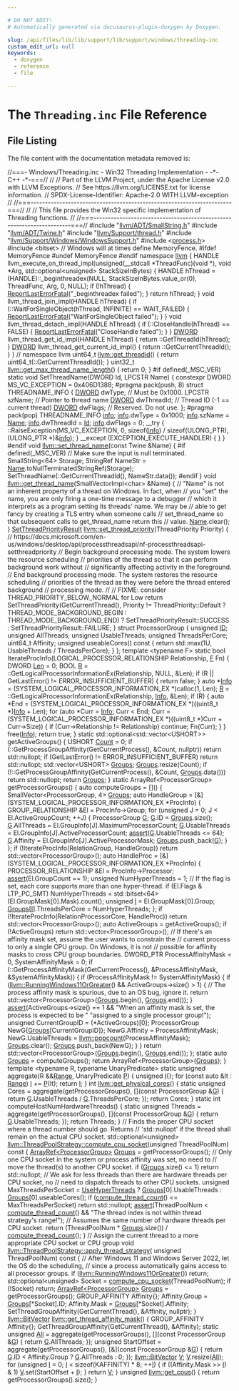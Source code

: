 ```yaml
---

# DO NOT EDIT!
# Automatically generated via docusaurus-plugin-doxygen by Doxygen.

slug: /api/files/lib/lib/support/lib/support/windows/threading-inc
custom_edit_url: null
keywords:
  - doxygen
  - reference
  - file

---
```





# The `Threading.inc` File Reference

<DoxygenPage pluginConfig={pluginConfig}>




## File Listing

The file content with the documentation metadata removed is:

<ProgramListing>

<Link id="l00001" /><CodeLine lineNumber="1"><Highlight kind="comment">//===- Windows/Threading.inc - Win32 Threading Implementation - -&#42;- C++ -&#42;-===//</Highlight><Highlight kind="normal"></Highlight></CodeLine>
<Link id="l00002" /><CodeLine lineNumber="2"><Highlight kind="normal"></Highlight><Highlight kind="comment">//</Highlight><Highlight kind="normal"></Highlight></CodeLine>
<Link id="l00003" /><CodeLine lineNumber="3"><Highlight kind="normal"></Highlight><Highlight kind="comment">// Part of the LLVM Project, under the Apache License v2.0 with LLVM Exceptions.</Highlight><Highlight kind="normal"></Highlight></CodeLine>
<Link id="l00004" /><CodeLine lineNumber="4"><Highlight kind="normal"></Highlight><Highlight kind="comment">// See https://llvm.org/LICENSE.txt for license information.</Highlight><Highlight kind="normal"></Highlight></CodeLine>
<Link id="l00005" /><CodeLine lineNumber="5"><Highlight kind="normal"></Highlight><Highlight kind="comment">// SPDX-License-Identifier: Apache-2.0 WITH LLVM-exception</Highlight><Highlight kind="normal"></Highlight></CodeLine>
<Link id="l00006" /><CodeLine lineNumber="6"><Highlight kind="normal"></Highlight><Highlight kind="comment">//</Highlight><Highlight kind="normal"></Highlight></CodeLine>
<Link id="l00007" /><CodeLine lineNumber="7"><Highlight kind="normal"></Highlight><Highlight kind="comment">//===----------------------------------------------------------------------===//</Highlight><Highlight kind="normal"></Highlight></CodeLine>
<Link id="l00008" /><CodeLine lineNumber="8"><Highlight kind="normal"></Highlight><Highlight kind="comment">//</Highlight><Highlight kind="normal"></Highlight></CodeLine>
<Link id="l00009" /><CodeLine lineNumber="9"><Highlight kind="normal"></Highlight><Highlight kind="comment">// This file provides the Win32 specific implementation of Threading functions.</Highlight><Highlight kind="normal"></Highlight></CodeLine>
<Link id="l00010" /><CodeLine lineNumber="10"><Highlight kind="normal"></Highlight><Highlight kind="comment">//</Highlight><Highlight kind="normal"></Highlight></CodeLine>
<Link id="l00011" /><CodeLine lineNumber="11"><Highlight kind="normal"></Highlight><Highlight kind="comment">//===----------------------------------------------------------------------===//</Highlight><Highlight kind="normal"></Highlight></CodeLine>
<Link id="l00012" /><CodeLine lineNumber="12"><Highlight kind="normal"></Highlight></CodeLine>
<Link id="l00013" /><CodeLine lineNumber="13"><Highlight kind="normal"></Highlight><Highlight kind="preprocessor">#include &quot;<a href="/docs/api/files/include/include/llvm/include/llvm/adt/smallstring-h">llvm/ADT/SmallString.h</a>&quot;</Highlight><Highlight kind="normal"></Highlight></CodeLine>
<Link id="l00014" /><CodeLine lineNumber="14"><Highlight kind="normal"></Highlight><Highlight kind="preprocessor">#include &quot;<a href="/docs/api/files/include/include/llvm/include/llvm/adt/twine-h">llvm/ADT/Twine.h</a>&quot;</Highlight><Highlight kind="normal"></Highlight></CodeLine>
<Link id="l00015" /><CodeLine lineNumber="15"><Highlight kind="normal"></Highlight><Highlight kind="preprocessor">#include &quot;<a href="/docs/api/files/include/include/llvm/include/llvm/support/thread-h">llvm/Support/thread.h</a>&quot;</Highlight><Highlight kind="normal"></Highlight></CodeLine>
<Link id="l00016" /><CodeLine lineNumber="16"><Highlight kind="normal"></Highlight></CodeLine>
<Link id="l00017" /><CodeLine lineNumber="17"><Highlight kind="normal"></Highlight><Highlight kind="preprocessor">#include &quot;<a href="/docs/api/files/include/include/llvm/include/llvm/support/include/llvm/support/windows/windowssupport-h">llvm/Support/Windows/WindowsSupport.h</a>&quot;</Highlight><Highlight kind="normal"></Highlight></CodeLine>
<Link id="l00018" /><CodeLine lineNumber="18"><Highlight kind="normal"></Highlight><Highlight kind="preprocessor">#include &lt;<a href="/docs/api/files/include/include/llvm/include/llvm/support/process-h">process.h</a>&gt;</Highlight><Highlight kind="normal"></Highlight></CodeLine>
<Link id="l00019" /><CodeLine lineNumber="19"><Highlight kind="normal"></Highlight></CodeLine>
<Link id="l00020" /><CodeLine lineNumber="20"><Highlight kind="normal"></Highlight><Highlight kind="preprocessor">#include &lt;bitset&gt;</Highlight><Highlight kind="normal"></Highlight></CodeLine>
<Link id="l00021" /><CodeLine lineNumber="21"><Highlight kind="normal"></Highlight></CodeLine>
<Link id="l00022" /><CodeLine lineNumber="22"><Highlight kind="normal"></Highlight><Highlight kind="comment">// Windows will at times define MemoryFence.</Highlight><Highlight kind="normal"></Highlight></CodeLine>
<Link id="l00023" /><CodeLine lineNumber="23"><Highlight kind="normal"></Highlight><Highlight kind="preprocessor">#ifdef MemoryFence</Highlight><Highlight kind="normal"></Highlight></CodeLine>
<Link id="l00024" /><CodeLine lineNumber="24"><Highlight kind="normal"></Highlight><Highlight kind="preprocessor">#undef MemoryFence</Highlight><Highlight kind="normal"></Highlight></CodeLine>
<Link id="l00025" /><CodeLine lineNumber="25"><Highlight kind="normal"></Highlight><Highlight kind="preprocessor">#endif</Highlight><Highlight kind="normal"></Highlight></CodeLine>
<Link id="l00026" /><CodeLine lineNumber="26"><Highlight kind="normal"></Highlight></CodeLine>
<Link id="l00027" /><CodeLine lineNumber="27"><Highlight kind="normal"></Highlight><Highlight kind="keyword">namespace </Highlight><Highlight kind="normal"><a href="/docs/api/namespaces/llvm">llvm</a> &#123;</Highlight></CodeLine>
<Link id="l00028" /><CodeLine lineNumber="28"><Highlight kind="normal">HANDLE</Highlight></CodeLine>
<Link id="l00029" /><CodeLine lineNumber="29"><Highlight kind="normal">llvm&#95;execute&#95;on&#95;thread&#95;impl(</Highlight><Highlight kind="keywordtype">unsigned</Highlight><Highlight kind="normal">(&#95;&#95;stdcall &#42;ThreadFunc)(</Highlight><Highlight kind="keywordtype">void</Highlight><Highlight kind="normal"> &#42;), </Highlight><Highlight kind="keywordtype">void</Highlight><Highlight kind="normal"> &#42;Arg,</Highlight></CodeLine>
<Link id="l00030" /><CodeLine lineNumber="30"><Highlight kind="normal">                            std::optional&lt;unsigned&gt; StackSizeInBytes) &#123;</Highlight></CodeLine>
<Link id="l00031" /><CodeLine lineNumber="31"><Highlight kind="normal">  HANDLE hThread = (HANDLE)::&#95;beginthreadex(NULL, StackSizeInBytes.value&#95;or(0),</Highlight></CodeLine>
<Link id="l00032" /><CodeLine lineNumber="32"><Highlight kind="normal">                                            ThreadFunc, Arg, 0, NULL);</Highlight></CodeLine>
<Link id="l00033" /><CodeLine lineNumber="33"><Highlight kind="normal"></Highlight></CodeLine>
<Link id="l00034" /><CodeLine lineNumber="34"><Highlight kind="normal">  </Highlight><Highlight kind="keywordflow">if</Highlight><Highlight kind="normal"> (!hThread) &#123;</Highlight></CodeLine>
<Link id="l00035" /><CodeLine lineNumber="35"><Highlight kind="normal">    <a href="/docs/api/namespaces/llvm/#a1596a52acbeafe1bba5bbef7f2c8abe3">ReportLastErrorFatal</a>(</Highlight><Highlight kind="stringliteral">&quot;&#95;beginthreadex failed&quot;</Highlight><Highlight kind="normal">);</Highlight></CodeLine>
<Link id="l00036" /><CodeLine lineNumber="36"><Highlight kind="normal">  &#125;</Highlight></CodeLine>
<Link id="l00037" /><CodeLine lineNumber="37"><Highlight kind="normal"></Highlight></CodeLine>
<Link id="l00038" /><CodeLine lineNumber="38"><Highlight kind="normal">  </Highlight><Highlight kind="keywordflow">return</Highlight><Highlight kind="normal"> hThread;</Highlight></CodeLine>
<Link id="l00039" /><CodeLine lineNumber="39"><Highlight kind="normal">&#125;</Highlight></CodeLine>
<Link id="l00040" /><CodeLine lineNumber="40"><Highlight kind="normal"></Highlight></CodeLine>
<Link id="l00041" /><CodeLine lineNumber="41"><Highlight kind="normal"></Highlight><Highlight kind="keywordtype">void</Highlight><Highlight kind="normal"> llvm&#95;thread&#95;join&#95;impl(HANDLE hThread) &#123;</Highlight></CodeLine>
<Link id="l00042" /><CodeLine lineNumber="42"><Highlight kind="normal">  </Highlight><Highlight kind="keywordflow">if</Highlight><Highlight kind="normal"> (::WaitForSingleObject(hThread, INFINITE) == WAIT&#95;FAILED) &#123;</Highlight></CodeLine>
<Link id="l00043" /><CodeLine lineNumber="43"><Highlight kind="normal">    <a href="/docs/api/namespaces/llvm/#a1596a52acbeafe1bba5bbef7f2c8abe3">ReportLastErrorFatal</a>(</Highlight><Highlight kind="stringliteral">&quot;WaitForSingleObject failed&quot;</Highlight><Highlight kind="normal">);</Highlight></CodeLine>
<Link id="l00044" /><CodeLine lineNumber="44"><Highlight kind="normal">  &#125;</Highlight></CodeLine>
<Link id="l00045" /><CodeLine lineNumber="45"><Highlight kind="normal">&#125;</Highlight></CodeLine>
<Link id="l00046" /><CodeLine lineNumber="46"><Highlight kind="normal"></Highlight></CodeLine>
<Link id="l00047" /><CodeLine lineNumber="47"><Highlight kind="normal"></Highlight><Highlight kind="keywordtype">void</Highlight><Highlight kind="normal"> llvm&#95;thread&#95;detach&#95;impl(HANDLE hThread) &#123;</Highlight></CodeLine>
<Link id="l00048" /><CodeLine lineNumber="48"><Highlight kind="normal">  </Highlight><Highlight kind="keywordflow">if</Highlight><Highlight kind="normal"> (::CloseHandle(hThread) == FALSE) &#123;</Highlight></CodeLine>
<Link id="l00049" /><CodeLine lineNumber="49"><Highlight kind="normal">    <a href="/docs/api/namespaces/llvm/#a1596a52acbeafe1bba5bbef7f2c8abe3">ReportLastErrorFatal</a>(</Highlight><Highlight kind="stringliteral">&quot;CloseHandle failed&quot;</Highlight><Highlight kind="normal">);</Highlight></CodeLine>
<Link id="l00050" /><CodeLine lineNumber="50"><Highlight kind="normal">  &#125;</Highlight></CodeLine>
<Link id="l00051" /><CodeLine lineNumber="51"><Highlight kind="normal">&#125;</Highlight></CodeLine>
<Link id="l00052" /><CodeLine lineNumber="52"><Highlight kind="normal"></Highlight></CodeLine>
<Link id="l00053" /><CodeLine lineNumber="53"><Highlight kind="normal"><a href="/docs/api/namespaces/llvm/amdgpu/sdwa/#a487d59303b94fbf4adddd9a08c30da0aaddbc3f8d705f646af626fd73cdf3618b">DWORD</a> llvm&#95;thread&#95;get&#95;id&#95;impl(HANDLE hThread) &#123; return ::GetThreadId(hThread); &#125;</Highlight></CodeLine>
<Link id="l00054" /><CodeLine lineNumber="54"><Highlight kind="normal"></Highlight></CodeLine>
<Link id="l00055" /><CodeLine lineNumber="55"><Highlight kind="normal"><a href="/docs/api/namespaces/llvm/amdgpu/sdwa/#a487d59303b94fbf4adddd9a08c30da0aaddbc3f8d705f646af626fd73cdf3618b">DWORD</a> llvm&#95;thread&#95;get&#95;current&#95;id&#95;impl() &#123; return ::GetCurrentThreadId(); &#125;</Highlight></CodeLine>
<Link id="l00056" /><CodeLine lineNumber="56"><Highlight kind="normal"></Highlight></CodeLine>
<Link id="l00057" /><CodeLine lineNumber="57"><Highlight kind="normal">&#125; </Highlight><Highlight kind="comment">// namespace llvm</Highlight><Highlight kind="normal"></Highlight></CodeLine>
<Link id="l00058" /><CodeLine lineNumber="58"><Highlight kind="normal"></Highlight></CodeLine>
<Link id="l00059" /><CodeLine lineNumber="59"><Highlight kind="normal">uint64&#95;t <a href="/docs/api/namespaces/llvm/#aaa33daad43dedada2aa398a44b91be01">llvm::get&#95;threadid</a>() &#123; </Highlight><Highlight kind="keywordflow">return</Highlight><Highlight kind="normal"> uint64&#95;t(::GetCurrentThreadId()); &#125;</Highlight></CodeLine>
<Link id="l00060" /><CodeLine lineNumber="60"><Highlight kind="normal"></Highlight></CodeLine>
<Link id="l00061" /><CodeLine lineNumber="61"><Highlight kind="normal">uint32&#95;t <a href="/docs/api/namespaces/llvm/#a28e648caeff381f571c4f282c869ccd7">llvm::get&#95;max&#95;thread&#95;name&#95;length</a>() &#123; </Highlight><Highlight kind="keywordflow">return</Highlight><Highlight kind="normal"> 0; &#125;</Highlight></CodeLine>
<Link id="l00062" /><CodeLine lineNumber="62"><Highlight kind="normal"></Highlight></CodeLine>
<Link id="l00063" /><CodeLine lineNumber="63"><Highlight kind="normal"></Highlight><Highlight kind="preprocessor">#if defined(&#95;MSC&#95;VER)</Highlight><Highlight kind="normal"></Highlight></CodeLine>
<Link id="l00064" /><CodeLine lineNumber="64"><Highlight kind="normal"></Highlight><Highlight kind="keyword">static</Highlight><Highlight kind="normal"> </Highlight><Highlight kind="keywordtype">void</Highlight><Highlight kind="normal"> SetThreadName(DWORD Id, LPCSTR Name) &#123;</Highlight></CodeLine>
<Link id="l00065" /><CodeLine lineNumber="65"><Highlight kind="normal">  </Highlight><Highlight kind="keyword">constexpr</Highlight><Highlight kind="normal"> DWORD MS&#95;VC&#95;EXCEPTION = 0x406D1388;</Highlight></CodeLine>
<Link id="l00066" /><CodeLine lineNumber="66"><Highlight kind="normal"></Highlight></CodeLine>
<Link id="l00067" /><CodeLine lineNumber="67"><Highlight kind="normal"></Highlight><Highlight kind="preprocessor">#pragma pack(push, 8)</Highlight><Highlight kind="normal"></Highlight></CodeLine>
<Link id="l00068" /><CodeLine lineNumber="68"><Highlight kind="normal">  </Highlight><Highlight kind="keyword">struct </Highlight><Highlight kind="normal">THREADNAME&#95;INFO &#123;</Highlight></CodeLine>
<Link id="l00069" /><CodeLine lineNumber="69"><Highlight kind="normal">    <a href="/docs/api/namespaces/llvm/amdgpu/sdwa/#a487d59303b94fbf4adddd9a08c30da0aaddbc3f8d705f646af626fd73cdf3618b">DWORD</a> dwType;     </Highlight><Highlight kind="comment">// Must be 0x1000.</Highlight><Highlight kind="normal"></Highlight></CodeLine>
<Link id="l00070" /><CodeLine lineNumber="70"><Highlight kind="normal">    LPCSTR szName;    </Highlight><Highlight kind="comment">// Pointer to thread name</Highlight><Highlight kind="normal"></Highlight></CodeLine>
<Link id="l00071" /><CodeLine lineNumber="71"><Highlight kind="normal">    <a href="/docs/api/namespaces/llvm/amdgpu/sdwa/#a487d59303b94fbf4adddd9a08c30da0aaddbc3f8d705f646af626fd73cdf3618b">DWORD</a> dwThreadId; </Highlight><Highlight kind="comment">// Thread ID (-1 == current thread)</Highlight><Highlight kind="normal"></Highlight></CodeLine>
<Link id="l00072" /><CodeLine lineNumber="72"><Highlight kind="normal">    <a href="/docs/api/namespaces/llvm/amdgpu/sdwa/#a487d59303b94fbf4adddd9a08c30da0aaddbc3f8d705f646af626fd73cdf3618b">DWORD</a> dwFlags;    </Highlight><Highlight kind="comment">// Reserved.  Do not use.</Highlight><Highlight kind="normal"></Highlight></CodeLine>
<Link id="l00073" /><CodeLine lineNumber="73"><Highlight kind="normal">  &#125;;</Highlight></CodeLine>
<Link id="l00074" /><CodeLine lineNumber="74"><Highlight kind="normal"></Highlight><Highlight kind="preprocessor">#pragma pack(pop)</Highlight><Highlight kind="normal"></Highlight></CodeLine>
<Link id="l00075" /><CodeLine lineNumber="75"><Highlight kind="normal"></Highlight></CodeLine>
<Link id="l00076" /><CodeLine lineNumber="76"><Highlight kind="normal">  THREADNAME&#95;INFO <a href="/docs/api/files/lib/lib/analysis/lazyvalueinfo-cpp/#ad7f64bcc544dcefb2e068282af1c549d">info</a>;</Highlight></CodeLine>
<Link id="l00077" /><CodeLine lineNumber="77"><Highlight kind="normal">  <a href="/docs/api/files/lib/lib/analysis/lazyvalueinfo-cpp/#ad7f64bcc544dcefb2e068282af1c549d">info</a>.dwType = 0x1000;</Highlight></CodeLine>
<Link id="l00078" /><CodeLine lineNumber="78"><Highlight kind="normal">  <a href="/docs/api/files/lib/lib/analysis/lazyvalueinfo-cpp/#ad7f64bcc544dcefb2e068282af1c549d">info</a>.szName = <a href="/docs/api/namespaces/llvm/graphprogram/#a0ad4685976f8c4d4a697a53fbe05d10b">Name</a>;</Highlight></CodeLine>
<Link id="l00079" /><CodeLine lineNumber="79"><Highlight kind="normal">  <a href="/docs/api/files/lib/lib/analysis/lazyvalueinfo-cpp/#ad7f64bcc544dcefb2e068282af1c549d">info</a>.dwThreadId = <a href="/docs/api/namespaces/llvm/amdgpu/vgprindexmode/#a9afd95476c40096a5898ba0f06370b3a">Id</a>;</Highlight></CodeLine>
<Link id="l00080" /><CodeLine lineNumber="80"><Highlight kind="normal">  <a href="/docs/api/files/lib/lib/analysis/lazyvalueinfo-cpp/#ad7f64bcc544dcefb2e068282af1c549d">info</a>.dwFlags = 0;</Highlight></CodeLine>
<Link id="l00081" /><CodeLine lineNumber="81"><Highlight kind="normal"></Highlight></CodeLine>
<Link id="l00082" /><CodeLine lineNumber="82"><Highlight kind="normal">  &#95;&#95;try &#123;</Highlight></CodeLine>
<Link id="l00083" /><CodeLine lineNumber="83"><Highlight kind="normal">    ::RaiseException(MS&#95;VC&#95;EXCEPTION, 0, </Highlight><Highlight kind="keyword">sizeof</Highlight><Highlight kind="normal">(<a href="/docs/api/files/lib/lib/analysis/lazyvalueinfo-cpp/#ad7f64bcc544dcefb2e068282af1c549d">info</a>) / </Highlight><Highlight kind="keyword">sizeof</Highlight><Highlight kind="normal">(ULONG&#95;PTR),</Highlight></CodeLine>
<Link id="l00084" /><CodeLine lineNumber="84"><Highlight kind="normal">                     (ULONG&#95;PTR &#42;)&amp;<a href="/docs/api/files/lib/lib/analysis/lazyvalueinfo-cpp/#ad7f64bcc544dcefb2e068282af1c549d">info</a>);</Highlight></CodeLine>
<Link id="l00085" /><CodeLine lineNumber="85"><Highlight kind="normal">  &#125; &#95;&#95;except (EXCEPTION&#95;EXECUTE&#95;HANDLER) &#123;</Highlight></CodeLine>
<Link id="l00086" /><CodeLine lineNumber="86"><Highlight kind="normal">  &#125;</Highlight></CodeLine>
<Link id="l00087" /><CodeLine lineNumber="87"><Highlight kind="normal">&#125;</Highlight></CodeLine>
<Link id="l00088" /><CodeLine lineNumber="88"><Highlight kind="normal"></Highlight><Highlight kind="preprocessor">#endif</Highlight><Highlight kind="normal"></Highlight></CodeLine>
<Link id="l00089" /><CodeLine lineNumber="89"><Highlight kind="normal"></Highlight></CodeLine>
<Link id="l00090" /><CodeLine lineNumber="90"><Highlight kind="normal"></Highlight><Highlight kind="keywordtype">void</Highlight><Highlight kind="normal"> <a href="/docs/api/namespaces/llvm/#a8c2b8c55bed6ebcda541d21bab7e6a42">llvm::set&#95;thread&#95;name</a>(</Highlight><Highlight kind="keyword">const</Highlight><Highlight kind="normal"> Twine &amp;Name) &#123;</Highlight></CodeLine>
<Link id="l00091" /><CodeLine lineNumber="91"><Highlight kind="normal"></Highlight><Highlight kind="preprocessor">#if defined(&#95;MSC&#95;VER)</Highlight><Highlight kind="normal"></Highlight></CodeLine>
<Link id="l00092" /><CodeLine lineNumber="92"><Highlight kind="normal">  </Highlight><Highlight kind="comment">// Make sure the input is null terminated.</Highlight><Highlight kind="normal"></Highlight></CodeLine>
<Link id="l00093" /><CodeLine lineNumber="93"><Highlight kind="normal">  SmallString&lt;64&gt; Storage;</Highlight></CodeLine>
<Link id="l00094" /><CodeLine lineNumber="94"><Highlight kind="normal">  StringRef NameStr = <a href="/docs/api/namespaces/llvm/graphprogram/#a0ad4685976f8c4d4a697a53fbe05d10b">Name</a>.toNullTerminatedStringRef(Storage);</Highlight></CodeLine>
<Link id="l00095" /><CodeLine lineNumber="95"><Highlight kind="normal">  SetThreadName(::GetCurrentThreadId(), NameStr.data());</Highlight></CodeLine>
<Link id="l00096" /><CodeLine lineNumber="96"><Highlight kind="normal"></Highlight><Highlight kind="preprocessor">#endif</Highlight><Highlight kind="normal"></Highlight></CodeLine>
<Link id="l00097" /><CodeLine lineNumber="97"><Highlight kind="normal">&#125;</Highlight></CodeLine>
<Link id="l00098" /><CodeLine lineNumber="98"><Highlight kind="normal"></Highlight></CodeLine>
<Link id="l00099" /><CodeLine lineNumber="99"><Highlight kind="normal"></Highlight><Highlight kind="keywordtype">void</Highlight><Highlight kind="normal"> <a href="/docs/api/namespaces/llvm/#a9f631c8bd3916d1984a0df4ccce73461">llvm::get&#95;thread&#95;name</a>(SmallVectorImpl&lt;char&gt; &amp;Name) &#123;</Highlight></CodeLine>
<Link id="l00100" /><CodeLine lineNumber="100"><Highlight kind="normal">  </Highlight><Highlight kind="comment">// &quot;Name&quot; is not an inherent property of a thread on Windows.  In fact, when</Highlight><Highlight kind="normal"></Highlight></CodeLine>
<Link id="l00101" /><CodeLine lineNumber="101"><Highlight kind="normal">  </Highlight><Highlight kind="comment">// you &quot;set&quot; the name, you are only firing a one-time message to a debugger</Highlight><Highlight kind="normal"></Highlight></CodeLine>
<Link id="l00102" /><CodeLine lineNumber="102"><Highlight kind="normal">  </Highlight><Highlight kind="comment">// which it interprets as a program setting its threads&#39; name.  We may be</Highlight><Highlight kind="normal"></Highlight></CodeLine>
<Link id="l00103" /><CodeLine lineNumber="103"><Highlight kind="normal">  </Highlight><Highlight kind="comment">// able to get fancy by creating a TLS entry when someone calls</Highlight><Highlight kind="normal"></Highlight></CodeLine>
<Link id="l00104" /><CodeLine lineNumber="104"><Highlight kind="normal">  </Highlight><Highlight kind="comment">// set&#95;thread&#95;name so that subsequent calls to get&#95;thread&#95;name return this</Highlight><Highlight kind="normal"></Highlight></CodeLine>
<Link id="l00105" /><CodeLine lineNumber="105"><Highlight kind="normal">  </Highlight><Highlight kind="comment">// value.</Highlight><Highlight kind="normal"></Highlight></CodeLine>
<Link id="l00106" /><CodeLine lineNumber="106"><Highlight kind="normal">  <a href="/docs/api/namespaces/llvm/graphprogram/#a0ad4685976f8c4d4a697a53fbe05d10b">Name</a>.clear();</Highlight></CodeLine>
<Link id="l00107" /><CodeLine lineNumber="107"><Highlight kind="normal">&#125;</Highlight></CodeLine>
<Link id="l00108" /><CodeLine lineNumber="108"><Highlight kind="normal"></Highlight></CodeLine>
<Link id="l00109" /><CodeLine lineNumber="109"><Highlight kind="normal"><a href="/docs/api/namespaces/llvm/#a95d9b0bc59230b7a9ecfd7b49e001f2a">SetThreadPriorityResult</a> <a href="/docs/api/namespaces/llvm/#a071c654a304712c768496d4ea8b404e9">llvm::set&#95;thread&#95;priority</a>(ThreadPriority Priority) &#123;</Highlight></CodeLine>
<Link id="l00110" /><CodeLine lineNumber="110"><Highlight kind="normal">  </Highlight><Highlight kind="comment">// https://docs.microsoft.com/en-us/windows/desktop/api/processthreadsapi/nf-processthreadsapi-setthreadpriority</Highlight><Highlight kind="normal"></Highlight></CodeLine>
<Link id="l00111" /><CodeLine lineNumber="111"><Highlight kind="normal">  </Highlight><Highlight kind="comment">// Begin background processing mode. The system lowers the resource scheduling</Highlight><Highlight kind="normal"></Highlight></CodeLine>
<Link id="l00112" /><CodeLine lineNumber="112"><Highlight kind="normal">  </Highlight><Highlight kind="comment">// priorities of the thread so that it can perform background work without</Highlight><Highlight kind="normal"></Highlight></CodeLine>
<Link id="l00113" /><CodeLine lineNumber="113"><Highlight kind="normal">  </Highlight><Highlight kind="comment">// significantly affecting activity in the foreground.</Highlight><Highlight kind="normal"></Highlight></CodeLine>
<Link id="l00114" /><CodeLine lineNumber="114"><Highlight kind="normal">  </Highlight><Highlight kind="comment">// End background processing mode. The system restores the resource scheduling</Highlight><Highlight kind="normal"></Highlight></CodeLine>
<Link id="l00115" /><CodeLine lineNumber="115"><Highlight kind="normal">  </Highlight><Highlight kind="comment">// priorities of the thread as they were before the thread entered background</Highlight><Highlight kind="normal"></Highlight></CodeLine>
<Link id="l00116" /><CodeLine lineNumber="116"><Highlight kind="normal">  </Highlight><Highlight kind="comment">// processing mode.</Highlight><Highlight kind="normal"></Highlight></CodeLine>
<Link id="l00117" /><CodeLine lineNumber="117"><Highlight kind="normal">  </Highlight><Highlight kind="comment">//</Highlight><Highlight kind="normal"></Highlight></CodeLine>
<Link id="l00118" /><CodeLine lineNumber="118"><Highlight kind="normal">  </Highlight><Highlight kind="comment">// FIXME: consider THREAD&#95;PRIORITY&#95;BELOW&#95;NORMAL for Low</Highlight><Highlight kind="normal"></Highlight></CodeLine>
<Link id="l00119" /><CodeLine lineNumber="119"><Highlight kind="normal">  </Highlight><Highlight kind="keywordflow">return</Highlight><Highlight kind="normal"> SetThreadPriority(GetCurrentThread(),</Highlight></CodeLine>
<Link id="l00120" /><CodeLine lineNumber="120"><Highlight kind="normal">                           Priority != ThreadPriority::Default</Highlight></CodeLine>
<Link id="l00121" /><CodeLine lineNumber="121"><Highlight kind="normal">                               ? THREAD&#95;MODE&#95;BACKGROUND&#95;BEGIN</Highlight></CodeLine>
<Link id="l00122" /><CodeLine lineNumber="122"><Highlight kind="normal">                               : THREAD&#95;MODE&#95;BACKGROUND&#95;END)</Highlight></CodeLine>
<Link id="l00123" /><CodeLine lineNumber="123"><Highlight kind="normal">             ? SetThreadPriorityResult::SUCCESS</Highlight></CodeLine>
<Link id="l00124" /><CodeLine lineNumber="124"><Highlight kind="normal">             : SetThreadPriorityResult::FAILURE;</Highlight></CodeLine>
<Link id="l00125" /><CodeLine lineNumber="125"><Highlight kind="normal">&#125;</Highlight></CodeLine>
<Link id="l00126" /><CodeLine lineNumber="126"><Highlight kind="normal"></Highlight></CodeLine>
<Link id="l00127" /><CodeLine lineNumber="127"><Highlight kind="normal"></Highlight><Highlight kind="keyword">struct </Highlight><Highlight kind="normal">ProcessorGroup &#123;</Highlight></CodeLine>
<Link id="l00128" /><CodeLine lineNumber="128"><Highlight kind="normal">  </Highlight><Highlight kind="keywordtype">unsigned</Highlight><Highlight kind="normal"> <a href="/docs/api/namespaces/llvm/aarch64packey/#abf4394f452bde3f544999858d71e4b46">ID</a>;</Highlight></CodeLine>
<Link id="l00129" /><CodeLine lineNumber="129"><Highlight kind="normal">  </Highlight><Highlight kind="keywordtype">unsigned</Highlight><Highlight kind="normal"> AllThreads;</Highlight></CodeLine>
<Link id="l00130" /><CodeLine lineNumber="130"><Highlight kind="normal">  </Highlight><Highlight kind="keywordtype">unsigned</Highlight><Highlight kind="normal"> UsableThreads;</Highlight></CodeLine>
<Link id="l00131" /><CodeLine lineNumber="131"><Highlight kind="normal">  </Highlight><Highlight kind="keywordtype">unsigned</Highlight><Highlight kind="normal"> ThreadsPerCore;</Highlight></CodeLine>
<Link id="l00132" /><CodeLine lineNumber="132"><Highlight kind="normal">  uint64&#95;t Affinity;</Highlight></CodeLine>
<Link id="l00133" /><CodeLine lineNumber="133"><Highlight kind="normal"></Highlight></CodeLine>
<Link id="l00134" /><CodeLine lineNumber="134"><Highlight kind="normal">  </Highlight><Highlight kind="keywordtype">unsigned</Highlight><Highlight kind="normal"> useableCores()</Highlight><Highlight kind="keyword"> const </Highlight><Highlight kind="normal">&#123;</Highlight></CodeLine>
<Link id="l00135" /><CodeLine lineNumber="135"><Highlight kind="normal">    </Highlight><Highlight kind="keywordflow">return</Highlight><Highlight kind="normal"> std::max(1U, UsableThreads / ThreadsPerCore);</Highlight></CodeLine>
<Link id="l00136" /><CodeLine lineNumber="136"><Highlight kind="normal">  &#125;</Highlight></CodeLine>
<Link id="l00137" /><CodeLine lineNumber="137"><Highlight kind="normal">&#125;;</Highlight></CodeLine>
<Link id="l00138" /><CodeLine lineNumber="138"><Highlight kind="normal"></Highlight></CodeLine>
<Link id="l00139" /><CodeLine lineNumber="139"><Highlight kind="normal"></Highlight><Highlight kind="keyword">template</Highlight><Highlight kind="normal"> &lt;</Highlight><Highlight kind="keyword">typename</Highlight><Highlight kind="normal"> F&gt;</Highlight></CodeLine>
<Link id="l00140" /><CodeLine lineNumber="140"><Highlight kind="normal"></Highlight><Highlight kind="keyword">static</Highlight><Highlight kind="normal"> </Highlight><Highlight kind="keywordtype">bool</Highlight><Highlight kind="normal"> IterateProcInfo(LOGICAL&#95;PROCESSOR&#95;RELATIONSHIP Relationship, <a href="/docs/api/files/lib/lib/support/md5-cpp/#a96d73bbd7af15cb1fc38c3f4a3bd82e9">F</a> Fn) &#123;</Highlight></CodeLine>
<Link id="l00141" /><CodeLine lineNumber="141"><Highlight kind="normal">  DWORD <a href="/docs/api/namespaces/llvm/omp/#a16d7c5f77008a84ae20bf4a5c41e51f0ae88b4464fe326a51e6e6dfae28dd536d">Len</a> = 0;</Highlight></CodeLine>
<Link id="l00142" /><CodeLine lineNumber="142"><Highlight kind="normal">  BOOL <a href="/docs/api/namespaces/llvm/riscvfencefield/#a147be9e9780c1e33363ea572d4c7b25fa1835091d83e0e052cd1a32c99b2be731">R</a> = ::GetLogicalProcessorInformationEx(Relationship, NULL, &amp;Len);</Highlight></CodeLine>
<Link id="l00143" /><CodeLine lineNumber="143"><Highlight kind="normal">  </Highlight><Highlight kind="keywordflow">if</Highlight><Highlight kind="normal"> (R || GetLastError() != ERROR&#95;INSUFFICIENT&#95;BUFFER) &#123;</Highlight></CodeLine>
<Link id="l00144" /><CodeLine lineNumber="144"><Highlight kind="normal">    </Highlight><Highlight kind="keywordflow">return</Highlight><Highlight kind="normal"> </Highlight><Highlight kind="keyword">false</Highlight><Highlight kind="normal">;</Highlight></CodeLine>
<Link id="l00145" /><CodeLine lineNumber="145"><Highlight kind="normal">  &#125;</Highlight></CodeLine>
<Link id="l00146" /><CodeLine lineNumber="146"><Highlight kind="normal">  </Highlight><Highlight kind="keyword">auto</Highlight><Highlight kind="normal"> &#42;<a href="/docs/api/files/lib/lib/codegen/lib/codegen/globalisel/cseinfo-cpp/#a75f8a8519c2c9b30e7c06dc5e256fffa">Info</a> = (SYSTEM&#95;LOGICAL&#95;PROCESSOR&#95;INFORMATION&#95;EX &#42;)calloc(1, Len);</Highlight></CodeLine>
<Link id="l00147" /><CodeLine lineNumber="147"><Highlight kind="normal">  <a href="/docs/api/namespaces/llvm/riscvfencefield/#a147be9e9780c1e33363ea572d4c7b25fa1835091d83e0e052cd1a32c99b2be731">R</a> = ::GetLogicalProcessorInformationEx(Relationship, <a href="/docs/api/files/lib/lib/codegen/lib/codegen/globalisel/cseinfo-cpp/#a75f8a8519c2c9b30e7c06dc5e256fffa">Info</a>, &amp;Len);</Highlight></CodeLine>
<Link id="l00148" /><CodeLine lineNumber="148"><Highlight kind="normal">  </Highlight><Highlight kind="keywordflow">if</Highlight><Highlight kind="normal"> (R) &#123;</Highlight></CodeLine>
<Link id="l00149" /><CodeLine lineNumber="149"><Highlight kind="normal">    </Highlight><Highlight kind="keyword">auto</Highlight><Highlight kind="normal"> &#42;End =</Highlight></CodeLine>
<Link id="l00150" /><CodeLine lineNumber="150"><Highlight kind="normal">        (SYSTEM&#95;LOGICAL&#95;PROCESSOR&#95;INFORMATION&#95;EX &#42;)((uint8&#95;t &#42;)<a href="/docs/api/files/lib/lib/codegen/lib/codegen/globalisel/cseinfo-cpp/#a75f8a8519c2c9b30e7c06dc5e256fffa">Info</a> + Len);</Highlight></CodeLine>
<Link id="l00151" /><CodeLine lineNumber="151"><Highlight kind="normal">    </Highlight><Highlight kind="keywordflow">for</Highlight><Highlight kind="normal"> (</Highlight><Highlight kind="keyword">auto</Highlight><Highlight kind="normal"> &#42;Curr = <a href="/docs/api/files/lib/lib/codegen/lib/codegen/globalisel/cseinfo-cpp/#a75f8a8519c2c9b30e7c06dc5e256fffa">Info</a>; Curr &lt; End;</Highlight></CodeLine>
<Link id="l00152" /><CodeLine lineNumber="152"><Highlight kind="normal">         Curr = (SYSTEM&#95;LOGICAL&#95;PROCESSOR&#95;INFORMATION&#95;EX &#42;)((uint8&#95;t &#42;)Curr +</Highlight></CodeLine>
<Link id="l00153" /><CodeLine lineNumber="153"><Highlight kind="normal">                                                            Curr-&gt;Size)) &#123;</Highlight></CodeLine>
<Link id="l00154" /><CodeLine lineNumber="154"><Highlight kind="normal">      </Highlight><Highlight kind="keywordflow">if</Highlight><Highlight kind="normal"> (Curr-&gt;Relationship != Relationship)</Highlight></CodeLine>
<Link id="l00155" /><CodeLine lineNumber="155"><Highlight kind="normal">        </Highlight><Highlight kind="keywordflow">continue</Highlight><Highlight kind="normal">;</Highlight></CodeLine>
<Link id="l00156" /><CodeLine lineNumber="156"><Highlight kind="normal">      Fn(Curr);</Highlight></CodeLine>
<Link id="l00157" /><CodeLine lineNumber="157"><Highlight kind="normal">    &#125;</Highlight></CodeLine>
<Link id="l00158" /><CodeLine lineNumber="158"><Highlight kind="normal">  &#125;</Highlight></CodeLine>
<Link id="l00159" /><CodeLine lineNumber="159"><Highlight kind="normal">  free(<a href="/docs/api/files/lib/lib/codegen/lib/codegen/globalisel/cseinfo-cpp/#a75f8a8519c2c9b30e7c06dc5e256fffa">Info</a>);</Highlight></CodeLine>
<Link id="l00160" /><CodeLine lineNumber="160"><Highlight kind="normal">  </Highlight><Highlight kind="keywordflow">return</Highlight><Highlight kind="normal"> </Highlight><Highlight kind="keyword">true</Highlight><Highlight kind="normal">;</Highlight></CodeLine>
<Link id="l00161" /><CodeLine lineNumber="161"><Highlight kind="normal">&#125;</Highlight></CodeLine>
<Link id="l00162" /><CodeLine lineNumber="162"><Highlight kind="normal"></Highlight></CodeLine>
<Link id="l00163" /><CodeLine lineNumber="163"><Highlight kind="normal"></Highlight><Highlight kind="keyword">static</Highlight><Highlight kind="normal"> std::optional&lt;std::vector&lt;USHORT&gt;&gt; getActiveGroups() &#123;</Highlight></CodeLine>
<Link id="l00164" /><CodeLine lineNumber="164"><Highlight kind="normal">  USHORT <a href="/docs/api/namespaces/llvm/#a845e08be4b0320d66901a66b0c0e9509">Count</a> = 0;</Highlight></CodeLine>
<Link id="l00165" /><CodeLine lineNumber="165"><Highlight kind="normal">  </Highlight><Highlight kind="keywordflow">if</Highlight><Highlight kind="normal"> (::GetProcessGroupAffinity(GetCurrentProcess(), &amp;Count, </Highlight><Highlight kind="keyword">nullptr</Highlight><Highlight kind="normal">))</Highlight></CodeLine>
<Link id="l00166" /><CodeLine lineNumber="166"><Highlight kind="normal">    </Highlight><Highlight kind="keywordflow">return</Highlight><Highlight kind="normal"> std::nullopt;</Highlight></CodeLine>
<Link id="l00167" /><CodeLine lineNumber="167"><Highlight kind="normal"></Highlight></CodeLine>
<Link id="l00168" /><CodeLine lineNumber="168"><Highlight kind="normal">  </Highlight><Highlight kind="keywordflow">if</Highlight><Highlight kind="normal"> (GetLastError() != ERROR&#95;INSUFFICIENT&#95;BUFFER)</Highlight></CodeLine>
<Link id="l00169" /><CodeLine lineNumber="169"><Highlight kind="normal">    </Highlight><Highlight kind="keywordflow">return</Highlight><Highlight kind="normal"> std::nullopt;</Highlight></CodeLine>
<Link id="l00170" /><CodeLine lineNumber="170"><Highlight kind="normal"></Highlight></CodeLine>
<Link id="l00171" /><CodeLine lineNumber="171"><Highlight kind="normal">  std::vector&lt;USHORT&gt; <a href="/docs/api/files/lib/lib/target/lib/target/x86/x86instrfma3info-cpp/#ab138684de9096eb96683328900f78e48">Groups</a>;</Highlight></CodeLine>
<Link id="l00172" /><CodeLine lineNumber="172"><Highlight kind="normal">  <a href="/docs/api/files/lib/lib/target/lib/target/x86/x86instrfma3info-cpp/#ab138684de9096eb96683328900f78e48">Groups</a>.resize(Count);</Highlight></CodeLine>
<Link id="l00173" /><CodeLine lineNumber="173"><Highlight kind="normal">  </Highlight><Highlight kind="keywordflow">if</Highlight><Highlight kind="normal"> (!::GetProcessGroupAffinity(GetCurrentProcess(), &amp;Count, <a href="/docs/api/files/lib/lib/target/lib/target/x86/x86instrfma3info-cpp/#ab138684de9096eb96683328900f78e48">Groups</a>.data()))</Highlight></CodeLine>
<Link id="l00174" /><CodeLine lineNumber="174"><Highlight kind="normal">    </Highlight><Highlight kind="keywordflow">return</Highlight><Highlight kind="normal"> std::nullopt;</Highlight></CodeLine>
<Link id="l00175" /><CodeLine lineNumber="175"><Highlight kind="normal"></Highlight></CodeLine>
<Link id="l00176" /><CodeLine lineNumber="176"><Highlight kind="normal">  </Highlight><Highlight kind="keywordflow">return</Highlight><Highlight kind="normal"> <a href="/docs/api/files/lib/lib/target/lib/target/x86/x86instrfma3info-cpp/#ab138684de9096eb96683328900f78e48">Groups</a>;</Highlight></CodeLine>
<Link id="l00177" /><CodeLine lineNumber="177"><Highlight kind="normal">&#125;</Highlight></CodeLine>
<Link id="l00178" /><CodeLine lineNumber="178"><Highlight kind="normal"></Highlight></CodeLine>
<Link id="l00179" /><CodeLine lineNumber="179"><Highlight kind="normal"></Highlight><Highlight kind="keyword">static</Highlight><Highlight kind="normal"> ArrayRef&lt;ProcessorGroup&gt; getProcessorGroups() &#123;</Highlight></CodeLine>
<Link id="l00180" /><CodeLine lineNumber="180"><Highlight kind="normal">  </Highlight><Highlight kind="keyword">auto</Highlight><Highlight kind="normal"> computeGroups = &#91;&#93;() &#123;</Highlight></CodeLine>
<Link id="l00181" /><CodeLine lineNumber="181"><Highlight kind="normal">    SmallVector&lt;ProcessorGroup, 4&gt; <a href="/docs/api/files/lib/lib/target/lib/target/x86/x86instrfma3info-cpp/#ab138684de9096eb96683328900f78e48">Groups</a>;</Highlight></CodeLine>
<Link id="l00182" /><CodeLine lineNumber="182"><Highlight kind="normal"></Highlight></CodeLine>
<Link id="l00183" /><CodeLine lineNumber="183"><Highlight kind="normal">    </Highlight><Highlight kind="keyword">auto</Highlight><Highlight kind="normal"> HandleGroup = &#91;&amp;&#93;(SYSTEM&#95;LOGICAL&#95;PROCESSOR&#95;INFORMATION&#95;EX &#42;ProcInfo) &#123;</Highlight></CodeLine>
<Link id="l00184" /><CodeLine lineNumber="184"><Highlight kind="normal">      GROUP&#95;RELATIONSHIP &amp;El = ProcInfo-&gt;Group;</Highlight></CodeLine>
<Link id="l00185" /><CodeLine lineNumber="185"><Highlight kind="normal">      </Highlight><Highlight kind="keywordflow">for</Highlight><Highlight kind="normal"> (</Highlight><Highlight kind="keywordtype">unsigned</Highlight><Highlight kind="normal"> J = 0; J &lt; El.ActiveGroupCount; ++J) &#123;</Highlight></CodeLine>
<Link id="l00186" /><CodeLine lineNumber="186"><Highlight kind="normal">        ProcessorGroup <a href="/docs/api/files/lib/lib/support/md5-cpp/#ad96b7cf3182ce2ba85e5a7a93b12c441">G</a>;</Highlight></CodeLine>
<Link id="l00187" /><CodeLine lineNumber="187"><Highlight kind="normal">        <a href="/docs/api/files/lib/lib/support/md5-cpp/#ad96b7cf3182ce2ba85e5a7a93b12c441">G</a>.ID = <a href="/docs/api/files/lib/lib/target/lib/target/x86/x86instrfma3info-cpp/#ab138684de9096eb96683328900f78e48">Groups</a>.size();</Highlight></CodeLine>
<Link id="l00188" /><CodeLine lineNumber="188"><Highlight kind="normal">        <a href="/docs/api/files/lib/lib/support/md5-cpp/#ad96b7cf3182ce2ba85e5a7a93b12c441">G</a>.AllThreads = El.GroupInfo&#91;J&#93;.MaximumProcessorCount;</Highlight></CodeLine>
<Link id="l00189" /><CodeLine lineNumber="189"><Highlight kind="normal">        <a href="/docs/api/files/lib/lib/support/md5-cpp/#ad96b7cf3182ce2ba85e5a7a93b12c441">G</a>.UsableThreads = El.GroupInfo&#91;J&#93;.ActiveProcessorCount;</Highlight></CodeLine>
<Link id="l00190" /><CodeLine lineNumber="190"><Highlight kind="normal">        <a href="/docs/api/files/lib/lib/target/lib/target/amdgpu/silowercontrolflow-cpp/#a4868c5d81c5ccc98c47aeab6244346a0">assert</a>(<a href="/docs/api/files/lib/lib/support/md5-cpp/#ad96b7cf3182ce2ba85e5a7a93b12c441">G</a>.UsableThreads &lt;= 64);</Highlight></CodeLine>
<Link id="l00191" /><CodeLine lineNumber="191"><Highlight kind="normal">        <a href="/docs/api/files/lib/lib/support/md5-cpp/#ad96b7cf3182ce2ba85e5a7a93b12c441">G</a>.Affinity = El.GroupInfo&#91;J&#93;.ActiveProcessorMask;</Highlight></CodeLine>
<Link id="l00192" /><CodeLine lineNumber="192"><Highlight kind="normal">        <a href="/docs/api/files/lib/lib/target/lib/target/x86/x86instrfma3info-cpp/#ab138684de9096eb96683328900f78e48">Groups</a>.push&#95;back(<a href="/docs/api/files/lib/lib/support/md5-cpp/#ad96b7cf3182ce2ba85e5a7a93b12c441">G</a>);</Highlight></CodeLine>
<Link id="l00193" /><CodeLine lineNumber="193"><Highlight kind="normal">      &#125;</Highlight></CodeLine>
<Link id="l00194" /><CodeLine lineNumber="194"><Highlight kind="normal">    &#125;;</Highlight></CodeLine>
<Link id="l00195" /><CodeLine lineNumber="195"><Highlight kind="normal"></Highlight></CodeLine>
<Link id="l00196" /><CodeLine lineNumber="196"><Highlight kind="normal">    </Highlight><Highlight kind="keywordflow">if</Highlight><Highlight kind="normal"> (!IterateProcInfo(RelationGroup, HandleGroup))</Highlight></CodeLine>
<Link id="l00197" /><CodeLine lineNumber="197"><Highlight kind="normal">      </Highlight><Highlight kind="keywordflow">return</Highlight><Highlight kind="normal"> std::vector&lt;ProcessorGroup&gt;();</Highlight></CodeLine>
<Link id="l00198" /><CodeLine lineNumber="198"><Highlight kind="normal"></Highlight></CodeLine>
<Link id="l00199" /><CodeLine lineNumber="199"><Highlight kind="normal">    </Highlight><Highlight kind="keyword">auto</Highlight><Highlight kind="normal"> HandleProc = &#91;&amp;&#93;(SYSTEM&#95;LOGICAL&#95;PROCESSOR&#95;INFORMATION&#95;EX &#42;ProcInfo) &#123;</Highlight></CodeLine>
<Link id="l00200" /><CodeLine lineNumber="200"><Highlight kind="normal">      PROCESSOR&#95;RELATIONSHIP &amp;El = ProcInfo-&gt;Processor;</Highlight></CodeLine>
<Link id="l00201" /><CodeLine lineNumber="201"><Highlight kind="normal">      <a href="/docs/api/files/lib/lib/target/lib/target/amdgpu/silowercontrolflow-cpp/#a4868c5d81c5ccc98c47aeab6244346a0">assert</a>(El.GroupCount == 1);</Highlight></CodeLine>
<Link id="l00202" /><CodeLine lineNumber="202"><Highlight kind="normal">      </Highlight><Highlight kind="keywordtype">unsigned</Highlight><Highlight kind="normal"> NumHyperThreads = 1;</Highlight></CodeLine>
<Link id="l00203" /><CodeLine lineNumber="203"><Highlight kind="normal">      </Highlight><Highlight kind="comment">// If the flag is set, each core supports more than one hyper-thread.</Highlight><Highlight kind="normal"></Highlight></CodeLine>
<Link id="l00204" /><CodeLine lineNumber="204"><Highlight kind="normal">      </Highlight><Highlight kind="keywordflow">if</Highlight><Highlight kind="normal"> (El.Flags &amp; LTP&#95;PC&#95;SMT)</Highlight></CodeLine>
<Link id="l00205" /><CodeLine lineNumber="205"><Highlight kind="normal">        NumHyperThreads = std::bitset&lt;64&gt;(El.GroupMask&#91;0&#93;.Mask).count();</Highlight></CodeLine>
<Link id="l00206" /><CodeLine lineNumber="206"><Highlight kind="normal">      </Highlight><Highlight kind="keywordtype">unsigned</Highlight><Highlight kind="normal"> <a href="/docs/api/files/lib/lib/support/md5-cpp/#ac0eafdc9ee161b71e7af98af736952fd">I</a> = El.GroupMask&#91;0&#93;.Group;</Highlight></CodeLine>
<Link id="l00207" /><CodeLine lineNumber="207"><Highlight kind="normal">      <a href="/docs/api/files/lib/lib/target/lib/target/x86/x86instrfma3info-cpp/#ab138684de9096eb96683328900f78e48">Groups</a>&#91;<a href="/docs/api/files/lib/lib/support/md5-cpp/#ac0eafdc9ee161b71e7af98af736952fd">I</a>&#93;.ThreadsPerCore = NumHyperThreads;</Highlight></CodeLine>
<Link id="l00208" /><CodeLine lineNumber="208"><Highlight kind="normal">    &#125;;</Highlight></CodeLine>
<Link id="l00209" /><CodeLine lineNumber="209"><Highlight kind="normal"></Highlight></CodeLine>
<Link id="l00210" /><CodeLine lineNumber="210"><Highlight kind="normal">    </Highlight><Highlight kind="keywordflow">if</Highlight><Highlight kind="normal"> (!IterateProcInfo(RelationProcessorCore, HandleProc))</Highlight></CodeLine>
<Link id="l00211" /><CodeLine lineNumber="211"><Highlight kind="normal">      </Highlight><Highlight kind="keywordflow">return</Highlight><Highlight kind="normal"> std::vector&lt;ProcessorGroup&gt;();</Highlight></CodeLine>
<Link id="l00212" /><CodeLine lineNumber="212"><Highlight kind="normal"></Highlight></CodeLine>
<Link id="l00213" /><CodeLine lineNumber="213"><Highlight kind="normal">    </Highlight><Highlight kind="keyword">auto</Highlight><Highlight kind="normal"> ActiveGroups = getActiveGroups();</Highlight></CodeLine>
<Link id="l00214" /><CodeLine lineNumber="214"><Highlight kind="normal">    </Highlight><Highlight kind="keywordflow">if</Highlight><Highlight kind="normal"> (!ActiveGroups)</Highlight></CodeLine>
<Link id="l00215" /><CodeLine lineNumber="215"><Highlight kind="normal">      </Highlight><Highlight kind="keywordflow">return</Highlight><Highlight kind="normal"> std::vector&lt;ProcessorGroup&gt;();</Highlight></CodeLine>
<Link id="l00216" /><CodeLine lineNumber="216"><Highlight kind="normal"></Highlight></CodeLine>
<Link id="l00217" /><CodeLine lineNumber="217"><Highlight kind="normal">    </Highlight><Highlight kind="comment">// If there&#39;s an affinity mask set, assume the user wants to constrain the</Highlight><Highlight kind="normal"></Highlight></CodeLine>
<Link id="l00218" /><CodeLine lineNumber="218"><Highlight kind="normal">    </Highlight><Highlight kind="comment">// current process to only a single CPU group. On Windows, it is not</Highlight><Highlight kind="normal"></Highlight></CodeLine>
<Link id="l00219" /><CodeLine lineNumber="219"><Highlight kind="normal">    </Highlight><Highlight kind="comment">// possible for affinity masks to cross CPU group boundaries.</Highlight><Highlight kind="normal"></Highlight></CodeLine>
<Link id="l00220" /><CodeLine lineNumber="220"><Highlight kind="normal">    DWORD&#95;PTR ProcessAffinityMask = 0, SystemAffinityMask = 0;</Highlight></CodeLine>
<Link id="l00221" /><CodeLine lineNumber="221"><Highlight kind="normal">    </Highlight><Highlight kind="keywordflow">if</Highlight><Highlight kind="normal"> (::GetProcessAffinityMask(GetCurrentProcess(), &amp;ProcessAffinityMask,</Highlight></CodeLine>
<Link id="l00222" /><CodeLine lineNumber="222"><Highlight kind="normal">                                 &amp;SystemAffinityMask)) &#123;</Highlight></CodeLine>
<Link id="l00223" /><CodeLine lineNumber="223"><Highlight kind="normal"></Highlight></CodeLine>
<Link id="l00224" /><CodeLine lineNumber="224"><Highlight kind="normal">      </Highlight><Highlight kind="keywordflow">if</Highlight><Highlight kind="normal"> (ProcessAffinityMask != SystemAffinityMask) &#123;</Highlight></CodeLine>
<Link id="l00225" /><CodeLine lineNumber="225"><Highlight kind="normal">        </Highlight><Highlight kind="keywordflow">if</Highlight><Highlight kind="normal"> (<a href="/docs/api/namespaces/llvm/#ab3abb890c185b173d92b30cf96983dd5">llvm::RunningWindows11OrGreater</a>() &amp;&amp; ActiveGroups-&gt;size() &gt; 1) &#123;</Highlight></CodeLine>
<Link id="l00226" /><CodeLine lineNumber="226"><Highlight kind="normal">          </Highlight><Highlight kind="comment">// The process affinity mask is spurious, due to an OS bug, ignore it.</Highlight><Highlight kind="normal"></Highlight></CodeLine>
<Link id="l00227" /><CodeLine lineNumber="227"><Highlight kind="normal">          </Highlight><Highlight kind="keywordflow">return</Highlight><Highlight kind="normal"> std::vector&lt;ProcessorGroup&gt;(<a href="/docs/api/files/lib/lib/target/lib/target/x86/x86instrfma3info-cpp/#ab138684de9096eb96683328900f78e48">Groups</a>.begin(), <a href="/docs/api/files/lib/lib/target/lib/target/x86/x86instrfma3info-cpp/#ab138684de9096eb96683328900f78e48">Groups</a>.end());</Highlight></CodeLine>
<Link id="l00228" /><CodeLine lineNumber="228"><Highlight kind="normal">        &#125;</Highlight></CodeLine>
<Link id="l00229" /><CodeLine lineNumber="229"><Highlight kind="normal"></Highlight></CodeLine>
<Link id="l00230" /><CodeLine lineNumber="230"><Highlight kind="normal">        <a href="/docs/api/files/lib/lib/target/lib/target/amdgpu/silowercontrolflow-cpp/#a4868c5d81c5ccc98c47aeab6244346a0">assert</a>(ActiveGroups-&gt;size() == 1 &amp;&amp;</Highlight></CodeLine>
<Link id="l00231" /><CodeLine lineNumber="231"><Highlight kind="normal">               </Highlight><Highlight kind="stringliteral">&quot;When an affinity mask is set, the process is expected to be &quot;</Highlight><Highlight kind="normal"></Highlight></CodeLine>
<Link id="l00232" /><CodeLine lineNumber="232"><Highlight kind="normal">               </Highlight><Highlight kind="stringliteral">&quot;assigned to a single processor group!&quot;</Highlight><Highlight kind="normal">);</Highlight></CodeLine>
<Link id="l00233" /><CodeLine lineNumber="233"><Highlight kind="normal"></Highlight></CodeLine>
<Link id="l00234" /><CodeLine lineNumber="234"><Highlight kind="normal">        </Highlight><Highlight kind="keywordtype">unsigned</Highlight><Highlight kind="normal"> CurrentGroupID = (&#42;ActiveGroups)&#91;0&#93;;</Highlight></CodeLine>
<Link id="l00235" /><CodeLine lineNumber="235"><Highlight kind="normal">        ProcessorGroup NewG&#123;<a href="/docs/api/files/lib/lib/target/lib/target/x86/x86instrfma3info-cpp/#ab138684de9096eb96683328900f78e48">Groups</a>&#91;CurrentGroupID&#93;&#125;;</Highlight></CodeLine>
<Link id="l00236" /><CodeLine lineNumber="236"><Highlight kind="normal">        NewG.Affinity = ProcessAffinityMask;</Highlight></CodeLine>
<Link id="l00237" /><CodeLine lineNumber="237"><Highlight kind="normal">        NewG.UsableThreads = <a href="/docs/api/namespaces/llvm/#a0eea77e7bfa82e0219d2ec7b4efbc94f">llvm::popcount</a>(ProcessAffinityMask);</Highlight></CodeLine>
<Link id="l00238" /><CodeLine lineNumber="238"><Highlight kind="normal">        <a href="/docs/api/files/lib/lib/target/lib/target/x86/x86instrfma3info-cpp/#ab138684de9096eb96683328900f78e48">Groups</a>.clear();</Highlight></CodeLine>
<Link id="l00239" /><CodeLine lineNumber="239"><Highlight kind="normal">        <a href="/docs/api/files/lib/lib/target/lib/target/x86/x86instrfma3info-cpp/#ab138684de9096eb96683328900f78e48">Groups</a>.push&#95;back(NewG);</Highlight></CodeLine>
<Link id="l00240" /><CodeLine lineNumber="240"><Highlight kind="normal">      &#125;</Highlight></CodeLine>
<Link id="l00241" /><CodeLine lineNumber="241"><Highlight kind="normal">    &#125;</Highlight></CodeLine>
<Link id="l00242" /><CodeLine lineNumber="242"><Highlight kind="normal">    </Highlight><Highlight kind="keywordflow">return</Highlight><Highlight kind="normal"> std::vector&lt;ProcessorGroup&gt;(<a href="/docs/api/files/lib/lib/target/lib/target/x86/x86instrfma3info-cpp/#ab138684de9096eb96683328900f78e48">Groups</a>.begin(), <a href="/docs/api/files/lib/lib/target/lib/target/x86/x86instrfma3info-cpp/#ab138684de9096eb96683328900f78e48">Groups</a>.end());</Highlight></CodeLine>
<Link id="l00243" /><CodeLine lineNumber="243"><Highlight kind="normal">  &#125;;</Highlight></CodeLine>
<Link id="l00244" /><CodeLine lineNumber="244"><Highlight kind="normal">  </Highlight><Highlight kind="keyword">static</Highlight><Highlight kind="normal"> </Highlight><Highlight kind="keyword">auto</Highlight><Highlight kind="normal"> <a href="/docs/api/files/lib/lib/target/lib/target/x86/x86instrfma3info-cpp/#ab138684de9096eb96683328900f78e48">Groups</a> = computeGroups();</Highlight></CodeLine>
<Link id="l00245" /><CodeLine lineNumber="245"><Highlight kind="normal">  </Highlight><Highlight kind="keywordflow">return</Highlight><Highlight kind="normal"> ArrayRef&lt;ProcessorGroup&gt;(<a href="/docs/api/files/lib/lib/target/lib/target/x86/x86instrfma3info-cpp/#ab138684de9096eb96683328900f78e48">Groups</a>);</Highlight></CodeLine>
<Link id="l00246" /><CodeLine lineNumber="246"><Highlight kind="normal">&#125;</Highlight></CodeLine>
<Link id="l00247" /><CodeLine lineNumber="247"><Highlight kind="normal"></Highlight></CodeLine>
<Link id="l00248" /><CodeLine lineNumber="248"><Highlight kind="normal"></Highlight><Highlight kind="keyword">template</Highlight><Highlight kind="normal"> &lt;</Highlight><Highlight kind="keyword">typename</Highlight><Highlight kind="normal"> R, </Highlight><Highlight kind="keyword">typename</Highlight><Highlight kind="normal"> UnaryPredicate&gt;</Highlight></CodeLine>
<Link id="l00249" /><CodeLine lineNumber="249"><Highlight kind="normal"></Highlight><Highlight kind="keyword">static</Highlight><Highlight kind="normal"> </Highlight><Highlight kind="keywordtype">unsigned</Highlight><Highlight kind="normal"> aggregate(R &amp;&amp;<a href="/docs/api/files/lib/lib/target/lib/target/nvptx/nvvmintrrange-cpp/#a34bd74317e3f04bfc4318c2d1a470877">Range</a>, UnaryPredicate <a href="/docs/api/files/lib/lib/option/option-cpp/#a04665169063c8ca1f2ea96c27fc7c2b2">P</a>) &#123;</Highlight></CodeLine>
<Link id="l00250" /><CodeLine lineNumber="250"><Highlight kind="normal">  </Highlight><Highlight kind="keywordtype">unsigned</Highlight><Highlight kind="normal"> <a href="/docs/api/files/lib/lib/support/md5-cpp/#ac0eafdc9ee161b71e7af98af736952fd">I</a>&#123;&#125;;</Highlight></CodeLine>
<Link id="l00251" /><CodeLine lineNumber="251"><Highlight kind="normal">  </Highlight><Highlight kind="keywordflow">for</Highlight><Highlight kind="normal"> (</Highlight><Highlight kind="keyword">const</Highlight><Highlight kind="normal"> </Highlight><Highlight kind="keyword">auto</Highlight><Highlight kind="normal"> &amp;It : <a href="/docs/api/files/lib/lib/target/lib/target/nvptx/nvvmintrrange-cpp/#a34bd74317e3f04bfc4318c2d1a470877">Range</a>)</Highlight></CodeLine>
<Link id="l00252" /><CodeLine lineNumber="252"><Highlight kind="normal">    <a href="/docs/api/files/lib/lib/support/md5-cpp/#ac0eafdc9ee161b71e7af98af736952fd">I</a> += <a href="/docs/api/files/lib/lib/option/option-cpp/#a04665169063c8ca1f2ea96c27fc7c2b2">P</a>(It);</Highlight></CodeLine>
<Link id="l00253" /><CodeLine lineNumber="253"><Highlight kind="normal">  </Highlight><Highlight kind="keywordflow">return</Highlight><Highlight kind="normal"> <a href="/docs/api/files/lib/lib/support/md5-cpp/#ac0eafdc9ee161b71e7af98af736952fd">I</a>;</Highlight></CodeLine>
<Link id="l00254" /><CodeLine lineNumber="254"><Highlight kind="normal">&#125;</Highlight></CodeLine>
<Link id="l00255" /><CodeLine lineNumber="255"><Highlight kind="normal"></Highlight></CodeLine>
<Link id="l00256" /><CodeLine lineNumber="256"><Highlight kind="normal"></Highlight><Highlight kind="keywordtype">int</Highlight><Highlight kind="normal"> <a href="/docs/api/namespaces/llvm/#aa79a8fc8721314e9f7199ca4cc22e51b">llvm::get&#95;physical&#95;cores</a>() &#123;</Highlight></CodeLine>
<Link id="l00257" /><CodeLine lineNumber="257"><Highlight kind="normal">  </Highlight><Highlight kind="keyword">static</Highlight><Highlight kind="normal"> </Highlight><Highlight kind="keywordtype">unsigned</Highlight><Highlight kind="normal"> Cores =</Highlight></CodeLine>
<Link id="l00258" /><CodeLine lineNumber="258"><Highlight kind="normal">      aggregate(getProcessorGroups(), &#91;&#93;(</Highlight><Highlight kind="keyword">const</Highlight><Highlight kind="normal"> ProcessorGroup &amp;<a href="/docs/api/files/lib/lib/support/md5-cpp/#ad96b7cf3182ce2ba85e5a7a93b12c441">G</a>) &#123;</Highlight></CodeLine>
<Link id="l00259" /><CodeLine lineNumber="259"><Highlight kind="normal">        </Highlight><Highlight kind="keywordflow">return</Highlight><Highlight kind="normal"> <a href="/docs/api/files/lib/lib/support/md5-cpp/#ad96b7cf3182ce2ba85e5a7a93b12c441">G</a>.UsableThreads / <a href="/docs/api/files/lib/lib/support/md5-cpp/#ad96b7cf3182ce2ba85e5a7a93b12c441">G</a>.ThreadsPerCore;</Highlight></CodeLine>
<Link id="l00260" /><CodeLine lineNumber="260"><Highlight kind="normal">      &#125;);</Highlight></CodeLine>
<Link id="l00261" /><CodeLine lineNumber="261"><Highlight kind="normal">  </Highlight><Highlight kind="keywordflow">return</Highlight><Highlight kind="normal"> Cores;</Highlight></CodeLine>
<Link id="l00262" /><CodeLine lineNumber="262"><Highlight kind="normal">&#125;</Highlight></CodeLine>
<Link id="l00263" /><CodeLine lineNumber="263"><Highlight kind="normal"></Highlight></CodeLine>
<Link id="l00264" /><CodeLine lineNumber="264"><Highlight kind="normal"></Highlight><Highlight kind="keyword">static</Highlight><Highlight kind="normal"> </Highlight><Highlight kind="keywordtype">int</Highlight><Highlight kind="normal"> computeHostNumHardwareThreads() &#123;</Highlight></CodeLine>
<Link id="l00265" /><CodeLine lineNumber="265"><Highlight kind="normal">  </Highlight><Highlight kind="keyword">static</Highlight><Highlight kind="normal"> </Highlight><Highlight kind="keywordtype">unsigned</Highlight><Highlight kind="normal"> Threads =</Highlight></CodeLine>
<Link id="l00266" /><CodeLine lineNumber="266"><Highlight kind="normal">      aggregate(getProcessorGroups(),</Highlight></CodeLine>
<Link id="l00267" /><CodeLine lineNumber="267"><Highlight kind="normal">                &#91;&#93;(</Highlight><Highlight kind="keyword">const</Highlight><Highlight kind="normal"> ProcessorGroup &amp;<a href="/docs/api/files/lib/lib/support/md5-cpp/#ad96b7cf3182ce2ba85e5a7a93b12c441">G</a>) &#123; </Highlight><Highlight kind="keywordflow">return</Highlight><Highlight kind="normal"> <a href="/docs/api/files/lib/lib/support/md5-cpp/#ad96b7cf3182ce2ba85e5a7a93b12c441">G</a>.UsableThreads; &#125;);</Highlight></CodeLine>
<Link id="l00268" /><CodeLine lineNumber="268"><Highlight kind="normal">  </Highlight><Highlight kind="keywordflow">return</Highlight><Highlight kind="normal"> Threads;</Highlight></CodeLine>
<Link id="l00269" /><CodeLine lineNumber="269"><Highlight kind="normal">&#125;</Highlight></CodeLine>
<Link id="l00270" /><CodeLine lineNumber="270"><Highlight kind="normal"></Highlight></CodeLine>
<Link id="l00271" /><CodeLine lineNumber="271"><Highlight kind="normal"></Highlight><Highlight kind="comment">// Finds the proper CPU socket where a thread number should go. Returns</Highlight><Highlight kind="normal"></Highlight></CodeLine>
<Link id="l00272" /><CodeLine lineNumber="272"><Highlight kind="normal"></Highlight><Highlight kind="comment">// &#39;std::nullopt&#39; if the thread shall remain on the actual CPU socket.</Highlight><Highlight kind="normal"></Highlight></CodeLine>
<Link id="l00273" /><CodeLine lineNumber="273"><Highlight kind="normal">std::optional&lt;unsigned&gt;</Highlight></CodeLine>
<Link id="l00274" /><CodeLine lineNumber="274"><Highlight kind="normal"><a href="/docs/api/classes/llvm/threadpoolstrategy/#a3377000f840bf21702914c7d552af21d">llvm::ThreadPoolStrategy::compute&#95;cpu&#95;socket</a>(</Highlight><Highlight kind="keywordtype">unsigned</Highlight><Highlight kind="normal"> ThreadPoolNum)</Highlight><Highlight kind="keyword"> const </Highlight><Highlight kind="normal">&#123;</Highlight></CodeLine>
<Link id="l00275" /><CodeLine lineNumber="275"><Highlight kind="normal">  <a href="/docs/api/namespaces/llvm/#ab9c6b351507d3c0730f4290919d43a12">ArrayRef&lt;ProcessorGroup&gt;</a> <a href="/docs/api/files/lib/lib/target/lib/target/x86/x86instrfma3info-cpp/#ab138684de9096eb96683328900f78e48">Groups</a> = getProcessorGroups();</Highlight></CodeLine>
<Link id="l00276" /><CodeLine lineNumber="276"><Highlight kind="normal">  </Highlight><Highlight kind="comment">// Only one CPU socket in the system or process affinity was set, no need to</Highlight><Highlight kind="normal"></Highlight></CodeLine>
<Link id="l00277" /><CodeLine lineNumber="277"><Highlight kind="normal">  </Highlight><Highlight kind="comment">// move the thread(s) to another CPU socket.</Highlight><Highlight kind="normal"></Highlight></CodeLine>
<Link id="l00278" /><CodeLine lineNumber="278"><Highlight kind="normal">  </Highlight><Highlight kind="keywordflow">if</Highlight><Highlight kind="normal"> (<a href="/docs/api/files/lib/lib/target/lib/target/x86/x86instrfma3info-cpp/#ab138684de9096eb96683328900f78e48">Groups</a>.size() &lt;= 1)</Highlight></CodeLine>
<Link id="l00279" /><CodeLine lineNumber="279"><Highlight kind="normal">    </Highlight><Highlight kind="keywordflow">return</Highlight><Highlight kind="normal"> std::nullopt;</Highlight></CodeLine>
<Link id="l00280" /><CodeLine lineNumber="280"><Highlight kind="normal"></Highlight></CodeLine>
<Link id="l00281" /><CodeLine lineNumber="281"><Highlight kind="normal">  </Highlight><Highlight kind="comment">// We ask for less threads than there are hardware threads per CPU socket, no</Highlight><Highlight kind="normal"></Highlight></CodeLine>
<Link id="l00282" /><CodeLine lineNumber="282"><Highlight kind="normal">  </Highlight><Highlight kind="comment">// need to dispatch threads to other CPU sockets.</Highlight><Highlight kind="normal"></Highlight></CodeLine>
<Link id="l00283" /><CodeLine lineNumber="283"><Highlight kind="normal">  </Highlight><Highlight kind="keywordtype">unsigned</Highlight><Highlight kind="normal"> MaxThreadsPerSocket =</Highlight></CodeLine>
<Link id="l00284" /><CodeLine lineNumber="284"><Highlight kind="normal">      <a href="/docs/api/classes/llvm/threadpoolstrategy/#a4d05cc9321306f401f9cc9990720173b">UseHyperThreads</a> ? <a href="/docs/api/files/lib/lib/target/lib/target/x86/x86instrfma3info-cpp/#ab138684de9096eb96683328900f78e48">Groups</a>&#91;0&#93;.UsableThreads : <a href="/docs/api/files/lib/lib/target/lib/target/x86/x86instrfma3info-cpp/#ab138684de9096eb96683328900f78e48">Groups</a>&#91;0&#93;.useableCores();</Highlight></CodeLine>
<Link id="l00285" /><CodeLine lineNumber="285"><Highlight kind="normal">  </Highlight><Highlight kind="keywordflow">if</Highlight><Highlight kind="normal"> (<a href="/docs/api/classes/llvm/threadpoolstrategy/#ac128c3b3bd0420224f86d2c385f3af99">compute&#95;thread&#95;count</a>() &lt;= MaxThreadsPerSocket)</Highlight></CodeLine>
<Link id="l00286" /><CodeLine lineNumber="286"><Highlight kind="normal">    </Highlight><Highlight kind="keywordflow">return</Highlight><Highlight kind="normal"> std::nullopt;</Highlight></CodeLine>
<Link id="l00287" /><CodeLine lineNumber="287"><Highlight kind="normal"></Highlight></CodeLine>
<Link id="l00288" /><CodeLine lineNumber="288"><Highlight kind="normal">  <a href="/docs/api/files/lib/lib/target/lib/target/amdgpu/silowercontrolflow-cpp/#a4868c5d81c5ccc98c47aeab6244346a0">assert</a>(ThreadPoolNum &lt; <a href="/docs/api/classes/llvm/threadpoolstrategy/#ac128c3b3bd0420224f86d2c385f3af99">compute&#95;thread&#95;count</a>() &amp;&amp;</Highlight></CodeLine>
<Link id="l00289" /><CodeLine lineNumber="289"><Highlight kind="normal">         </Highlight><Highlight kind="stringliteral">&quot;The thread index is not within thread strategy&#39;s range!&quot;</Highlight><Highlight kind="normal">);</Highlight></CodeLine>
<Link id="l00290" /><CodeLine lineNumber="290"><Highlight kind="normal"></Highlight></CodeLine>
<Link id="l00291" /><CodeLine lineNumber="291"><Highlight kind="normal">  </Highlight><Highlight kind="comment">// Assumes the same number of hardware threads per CPU socket.</Highlight><Highlight kind="normal"></Highlight></CodeLine>
<Link id="l00292" /><CodeLine lineNumber="292"><Highlight kind="normal">  </Highlight><Highlight kind="keywordflow">return</Highlight><Highlight kind="normal"> (ThreadPoolNum &#42; <a href="/docs/api/files/lib/lib/target/lib/target/x86/x86instrfma3info-cpp/#ab138684de9096eb96683328900f78e48">Groups</a>.size()) / <a href="/docs/api/classes/llvm/threadpoolstrategy/#ac128c3b3bd0420224f86d2c385f3af99">compute&#95;thread&#95;count</a>();</Highlight></CodeLine>
<Link id="l00293" /><CodeLine lineNumber="293"><Highlight kind="normal">&#125;</Highlight></CodeLine>
<Link id="l00294" /><CodeLine lineNumber="294"><Highlight kind="normal"></Highlight></CodeLine>
<Link id="l00295" /><CodeLine lineNumber="295"><Highlight kind="normal"></Highlight><Highlight kind="comment">// Assign the current thread to a more appropriate CPU socket or CPU group</Highlight><Highlight kind="normal"></Highlight></CodeLine>
<Link id="l00296" /><CodeLine lineNumber="296"><Highlight kind="normal"></Highlight><Highlight kind="keywordtype">void</Highlight><Highlight kind="normal"> <a href="/docs/api/classes/llvm/threadpoolstrategy/#a91973a96c25c9148226db40b463b5681">llvm::ThreadPoolStrategy::apply&#95;thread&#95;strategy</a>(</Highlight></CodeLine>
<Link id="l00297" /><CodeLine lineNumber="297"><Highlight kind="normal">    </Highlight><Highlight kind="keywordtype">unsigned</Highlight><Highlight kind="normal"> ThreadPoolNum)</Highlight><Highlight kind="keyword"> const </Highlight><Highlight kind="normal">&#123;</Highlight></CodeLine>
<Link id="l00298" /><CodeLine lineNumber="298"><Highlight kind="normal"></Highlight></CodeLine>
<Link id="l00299" /><CodeLine lineNumber="299"><Highlight kind="normal">  </Highlight><Highlight kind="comment">// After Windows 11 and Windows Server 2022, let the OS do the scheduling,</Highlight><Highlight kind="normal"></Highlight></CodeLine>
<Link id="l00300" /><CodeLine lineNumber="300"><Highlight kind="normal">  </Highlight><Highlight kind="comment">// since a process automatically gains access to all processor groups.</Highlight><Highlight kind="normal"></Highlight></CodeLine>
<Link id="l00301" /><CodeLine lineNumber="301"><Highlight kind="normal">  </Highlight><Highlight kind="keywordflow">if</Highlight><Highlight kind="normal"> (<a href="/docs/api/namespaces/llvm/#ab3abb890c185b173d92b30cf96983dd5">llvm::RunningWindows11OrGreater</a>())</Highlight></CodeLine>
<Link id="l00302" /><CodeLine lineNumber="302"><Highlight kind="normal">    </Highlight><Highlight kind="keywordflow">return</Highlight><Highlight kind="normal">;</Highlight></CodeLine>
<Link id="l00303" /><CodeLine lineNumber="303"><Highlight kind="normal"></Highlight></CodeLine>
<Link id="l00304" /><CodeLine lineNumber="304"><Highlight kind="normal">  std::optional&lt;unsigned&gt; Socket = <a href="/docs/api/classes/llvm/threadpoolstrategy/#a3377000f840bf21702914c7d552af21d">compute&#95;cpu&#95;socket</a>(ThreadPoolNum);</Highlight></CodeLine>
<Link id="l00305" /><CodeLine lineNumber="305"><Highlight kind="normal">  </Highlight><Highlight kind="keywordflow">if</Highlight><Highlight kind="normal"> (!Socket)</Highlight></CodeLine>
<Link id="l00306" /><CodeLine lineNumber="306"><Highlight kind="normal">    </Highlight><Highlight kind="keywordflow">return</Highlight><Highlight kind="normal">;</Highlight></CodeLine>
<Link id="l00307" /><CodeLine lineNumber="307"><Highlight kind="normal">  <a href="/docs/api/namespaces/llvm/#ab9c6b351507d3c0730f4290919d43a12">ArrayRef&lt;ProcessorGroup&gt;</a> <a href="/docs/api/files/lib/lib/target/lib/target/x86/x86instrfma3info-cpp/#ab138684de9096eb96683328900f78e48">Groups</a> = getProcessorGroups();</Highlight></CodeLine>
<Link id="l00308" /><CodeLine lineNumber="308"><Highlight kind="normal">  GROUP&#95;AFFINITY Affinity&#123;&#125;;</Highlight></CodeLine>
<Link id="l00309" /><CodeLine lineNumber="309"><Highlight kind="normal">  Affinity.Group = <a href="/docs/api/files/lib/lib/target/lib/target/x86/x86instrfma3info-cpp/#ab138684de9096eb96683328900f78e48">Groups</a>&#91;&#42;Socket&#93;.ID;</Highlight></CodeLine>
<Link id="l00310" /><CodeLine lineNumber="310"><Highlight kind="normal">  Affinity.Mask = <a href="/docs/api/files/lib/lib/target/lib/target/x86/x86instrfma3info-cpp/#ab138684de9096eb96683328900f78e48">Groups</a>&#91;&#42;Socket&#93;.Affinity;</Highlight></CodeLine>
<Link id="l00311" /><CodeLine lineNumber="311"><Highlight kind="normal">  SetThreadGroupAffinity(GetCurrentThread(), &amp;Affinity, </Highlight><Highlight kind="keyword">nullptr</Highlight><Highlight kind="normal">);</Highlight></CodeLine>
<Link id="l00312" /><CodeLine lineNumber="312"><Highlight kind="normal">&#125;</Highlight></CodeLine>
<Link id="l00313" /><CodeLine lineNumber="313"><Highlight kind="normal"></Highlight></CodeLine>
<Link id="l00314" /><CodeLine lineNumber="314"><Highlight kind="normal"><a href="/docs/api/classes/llvm/bitvector">llvm::BitVector</a> <a href="/docs/api/namespaces/llvm/#a28b7afb4a2fb8c445d23dc24b3627bd6">llvm::get&#95;thread&#95;affinity&#95;mask</a>() &#123;</Highlight></CodeLine>
<Link id="l00315" /><CodeLine lineNumber="315"><Highlight kind="normal">  GROUP&#95;AFFINITY Affinity&#123;&#125;;</Highlight></CodeLine>
<Link id="l00316" /><CodeLine lineNumber="316"><Highlight kind="normal">  GetThreadGroupAffinity(GetCurrentThread(), &amp;Affinity);</Highlight></CodeLine>
<Link id="l00317" /><CodeLine lineNumber="317"><Highlight kind="normal"></Highlight></CodeLine>
<Link id="l00318" /><CodeLine lineNumber="318"><Highlight kind="normal">  </Highlight><Highlight kind="keyword">static</Highlight><Highlight kind="normal"> </Highlight><Highlight kind="keywordtype">unsigned</Highlight><Highlight kind="normal"> <a href="/docs/api/namespaces/llvm/#a230980cf62b697d22ffdda32f6118e27ab1c94ca2fbc3e78fc30069c8d0f01680">All</a> =</Highlight></CodeLine>
<Link id="l00319" /><CodeLine lineNumber="319"><Highlight kind="normal">      aggregate(getProcessorGroups(),</Highlight></CodeLine>
<Link id="l00320" /><CodeLine lineNumber="320"><Highlight kind="normal">                &#91;&#93;(</Highlight><Highlight kind="keyword">const</Highlight><Highlight kind="normal"> ProcessorGroup &amp;<a href="/docs/api/files/lib/lib/support/md5-cpp/#ad96b7cf3182ce2ba85e5a7a93b12c441">G</a>) &#123; </Highlight><Highlight kind="keywordflow">return</Highlight><Highlight kind="normal"> <a href="/docs/api/files/lib/lib/support/md5-cpp/#ad96b7cf3182ce2ba85e5a7a93b12c441">G</a>.AllThreads; &#125;);</Highlight></CodeLine>
<Link id="l00321" /><CodeLine lineNumber="321"><Highlight kind="normal"></Highlight></CodeLine>
<Link id="l00322" /><CodeLine lineNumber="322"><Highlight kind="normal">  </Highlight><Highlight kind="keywordtype">unsigned</Highlight><Highlight kind="normal"> StartOffset =</Highlight></CodeLine>
<Link id="l00323" /><CodeLine lineNumber="323"><Highlight kind="normal">      aggregate(getProcessorGroups(), &#91;&amp;&#93;(</Highlight><Highlight kind="keyword">const</Highlight><Highlight kind="normal"> ProcessorGroup &amp;<a href="/docs/api/files/lib/lib/support/md5-cpp/#ad96b7cf3182ce2ba85e5a7a93b12c441">G</a>) &#123;</Highlight></CodeLine>
<Link id="l00324" /><CodeLine lineNumber="324"><Highlight kind="normal">        </Highlight><Highlight kind="keywordflow">return</Highlight><Highlight kind="normal"> <a href="/docs/api/files/lib/lib/support/md5-cpp/#ad96b7cf3182ce2ba85e5a7a93b12c441">G</a>.ID &lt; Affinity.Group ? <a href="/docs/api/files/lib/lib/support/md5-cpp/#ad96b7cf3182ce2ba85e5a7a93b12c441">G</a>.AllThreads : 0;</Highlight></CodeLine>
<Link id="l00325" /><CodeLine lineNumber="325"><Highlight kind="normal">      &#125;);</Highlight></CodeLine>
<Link id="l00326" /><CodeLine lineNumber="326"><Highlight kind="normal"></Highlight></CodeLine>
<Link id="l00327" /><CodeLine lineNumber="327"><Highlight kind="normal">  <a href="/docs/api/classes/llvm/bitvector">llvm::BitVector</a> <a href="/docs/api/namespaces/llvm/m68k/#ab3a288f2953d8eca3e363959fc2cf38ea5206560a306a2e085a437fd258eb57ce">V</a>;</Highlight></CodeLine>
<Link id="l00328" /><CodeLine lineNumber="328"><Highlight kind="normal">  <a href="/docs/api/namespaces/llvm/m68k/#ab3a288f2953d8eca3e363959fc2cf38ea5206560a306a2e085a437fd258eb57ce">V</a>.resize(<a href="/docs/api/namespaces/llvm/#a230980cf62b697d22ffdda32f6118e27ab1c94ca2fbc3e78fc30069c8d0f01680">All</a>);</Highlight></CodeLine>
<Link id="l00329" /><CodeLine lineNumber="329"><Highlight kind="normal">  </Highlight><Highlight kind="keywordflow">for</Highlight><Highlight kind="normal"> (</Highlight><Highlight kind="keywordtype">unsigned</Highlight><Highlight kind="normal"> <a href="/docs/api/files/lib/lib/support/md5-cpp/#ac0eafdc9ee161b71e7af98af736952fd">I</a> = 0; <a href="/docs/api/files/lib/lib/support/md5-cpp/#ac0eafdc9ee161b71e7af98af736952fd">I</a> &lt; </Highlight><Highlight kind="keyword">sizeof</Highlight><Highlight kind="normal">(KAFFINITY) &#42; 8; ++<a href="/docs/api/files/lib/lib/support/md5-cpp/#ac0eafdc9ee161b71e7af98af736952fd">I</a>) &#123;</Highlight></CodeLine>
<Link id="l00330" /><CodeLine lineNumber="330"><Highlight kind="normal">    </Highlight><Highlight kind="keywordflow">if</Highlight><Highlight kind="normal"> ((Affinity.Mask &gt;&gt; <a href="/docs/api/files/lib/lib/support/md5-cpp/#ac0eafdc9ee161b71e7af98af736952fd">I</a>) &amp; 1)</Highlight></CodeLine>
<Link id="l00331" /><CodeLine lineNumber="331"><Highlight kind="normal">      <a href="/docs/api/namespaces/llvm/m68k/#ab3a288f2953d8eca3e363959fc2cf38ea5206560a306a2e085a437fd258eb57ce">V</a>.set(StartOffset + <a href="/docs/api/files/lib/lib/support/md5-cpp/#ac0eafdc9ee161b71e7af98af736952fd">I</a>);</Highlight></CodeLine>
<Link id="l00332" /><CodeLine lineNumber="332"><Highlight kind="normal">  &#125;</Highlight></CodeLine>
<Link id="l00333" /><CodeLine lineNumber="333"><Highlight kind="normal">  </Highlight><Highlight kind="keywordflow">return</Highlight><Highlight kind="normal"> <a href="/docs/api/namespaces/llvm/m68k/#ab3a288f2953d8eca3e363959fc2cf38ea5206560a306a2e085a437fd258eb57ce">V</a>;</Highlight></CodeLine>
<Link id="l00334" /><CodeLine lineNumber="334"><Highlight kind="normal">&#125;</Highlight></CodeLine>
<Link id="l00335" /><CodeLine lineNumber="335"><Highlight kind="normal"></Highlight></CodeLine>
<Link id="l00336" /><CodeLine lineNumber="336"><Highlight kind="normal"></Highlight><Highlight kind="keywordtype">unsigned</Highlight><Highlight kind="normal"> <a href="/docs/api/namespaces/llvm/#a52707521404204cff06fe8d1a663952b">llvm::get&#95;cpus</a>() &#123; </Highlight><Highlight kind="keywordflow">return</Highlight><Highlight kind="normal"> getProcessorGroups().size(); &#125;</Highlight></CodeLine>

</ProgramListing>

</DoxygenPage>
